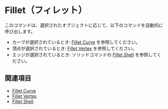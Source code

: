 
# Fillet（フィレット）

<Reference shortcut="B" command="Fillet" button="コマンドバー右" />

このコマンドは、選択されたオブジェクトに応じて、以下のコマンドを自動的に呼び出します。
  - カーブが選択されているとき: [Fillet Curve](./fillet-curve) を参照してください。
  - 頂点が選択されているとき: [Fillet Vertex](./fillet-vertex) を参照してください。
  - エッジが選択されているとき: ソリッドコマンドの [Fillet Shell](../solid/fillet-shell) を参照してください。

## 関連項目
- [Fillet Curve](./fillet-curve)
- [Fillet Vertex](./fillet-vertex)
- [Fillet Shell](../solid/fillet-shell)













